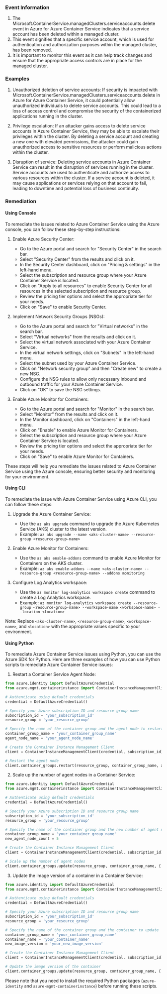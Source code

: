 
### Event Information

1. The Microsoft.ContainerService.managedClusters.serviceaccounts.delete event in Azure for Azure Container Service indicates that a service account has been deleted within a managed cluster.
2. This event signifies that a specific service account, which is used for authentication and authorization purposes within the managed cluster, has been removed.
3. It is important to monitor this event as it can help track changes and ensure that the appropriate access controls are in place for the managed cluster.


### Examples

1. Unauthorized deletion of service accounts: If security is impacted with Microsoft.ContainerService.managedClusters.serviceaccounts.delete in Azure for Azure Container Service, it could potentially allow unauthorized individuals to delete service accounts. This could lead to a loss of access control and compromise the security of the containerized applications running in the cluster.

2. Privilege escalation: If an attacker gains access to delete service accounts in Azure Container Service, they may be able to escalate their privileges within the cluster. By deleting a service account and creating a new one with elevated permissions, the attacker could gain unauthorized access to sensitive resources or perform malicious actions within the cluster.

3. Disruption of service: Deleting service accounts in Azure Container Service can result in the disruption of services running in the cluster. Service accounts are used to authenticate and authorize access to various resources within the cluster. If a service account is deleted, it may cause applications or services relying on that account to fail, leading to downtime and potential loss of business continuity.

### Remediation

#### Using Console

To remediate the issues related to Azure Container Service using the Azure console, you can follow these step-by-step instructions:

1. Enable Azure Security Center:
   - Go to the Azure portal and search for "Security Center" in the search bar.
   - Select "Security Center" from the results and click on it.
   - In the Security Center dashboard, click on "Pricing & settings" in the left-hand menu.
   - Select the subscription and resource group where your Azure Container Service is located.
   - Click on "Apply to all resources" to enable Security Center for all resources in the selected subscription and resource group.
   - Review the pricing tier options and select the appropriate tier for your needs.
   - Click on "Save" to enable Security Center.

2. Implement Network Security Groups (NSGs):
   - Go to the Azure portal and search for "Virtual networks" in the search bar.
   - Select "Virtual networks" from the results and click on it.
   - Select the virtual network associated with your Azure Container Service.
   - In the virtual network settings, click on "Subnets" in the left-hand menu.
   - Select the subnet used by your Azure Container Service.
   - Click on "Network security group" and then "Create new" to create a new NSG.
   - Configure the NSG rules to allow only necessary inbound and outbound traffic for your Azure Container Service.
   - Click on "OK" to save the NSG settings.

3. Enable Azure Monitor for Containers:
   - Go to the Azure portal and search for "Monitor" in the search bar.
   - Select "Monitor" from the results and click on it.
   - In the Monitor dashboard, click on "Containers" in the left-hand menu.
   - Click on "Enable" to enable Azure Monitor for Containers.
   - Select the subscription and resource group where your Azure Container Service is located.
   - Review the pricing tier options and select the appropriate tier for your needs.
   - Click on "Save" to enable Azure Monitor for Containers.

These steps will help you remediate the issues related to Azure Container Service using the Azure console, ensuring better security and monitoring for your environment.

#### Using CLI

To remediate the issue with Azure Container Service using Azure CLI, you can follow these steps:

1. Upgrade the Azure Container Service: 
   - Use the `az aks upgrade` command to upgrade the Azure Kubernetes Service (AKS) cluster to the latest version.
   - Example: `az aks upgrade --name <aks-cluster-name> --resource-group <resource-group-name>`

2. Enable Azure Monitor for Containers:
   - Use the `az aks enable-addons` command to enable Azure Monitor for Containers on the AKS cluster.
   - Example: `az aks enable-addons --name <aks-cluster-name> --resource-group <resource-group-name> --addons monitoring`

3. Configure Log Analytics workspace:
   - Use the `az monitor log-analytics workspace create` command to create a Log Analytics workspace.
   - Example: `az monitor log-analytics workspace create --resource-group <resource-group-name> --workspace-name <workspace-name> --location <location>`

Note: Replace `<aks-cluster-name>`, `<resource-group-name>`, `<workspace-name>`, and `<location>` with the appropriate values specific to your environment.

#### Using Python

To remediate Azure Container Service issues using Python, you can use the Azure SDK for Python. Here are three examples of how you can use Python scripts to remediate Azure Container Service issues:

1. Restart a Container Service Agent Node:
```python
from azure.identity import DefaultAzureCredential
from azure.mgmt.containerinstance import ContainerInstanceManagementClient

# Authenticate using default credentials
credential = DefaultAzureCredential()

# Specify your Azure subscription ID and resource group name
subscription_id = 'your_subscription_id'
resource_group = 'your_resource_group'

# Specify the name of the container group and the agent node to restart
container_group_name = 'your_container_group_name'
agent_node_name = 'your_agent_node_name'

# Create the Container Instance Management Client
client = ContainerInstanceManagementClient(credential, subscription_id)

# Restart the agent node
client.container_groups.restart(resource_group, container_group_name, agent_node_name)
```

2. Scale up the number of agent nodes in a Container Service:
```python
from azure.identity import DefaultAzureCredential
from azure.mgmt.containerinstance import ContainerInstanceManagementClient

# Authenticate using default credentials
credential = DefaultAzureCredential()

# Specify your Azure subscription ID and resource group name
subscription_id = 'your_subscription_id'
resource_group = 'your_resource_group'

# Specify the name of the container group and the new number of agent nodes
container_group_name = 'your_container_group_name'
new_agent_node_count = 5

# Create the Container Instance Management Client
client = ContainerInstanceManagementClient(credential, subscription_id)

# Scale up the number of agent nodes
client.container_groups.update(resource_group, container_group_name, {'agent_pool_profiles': [{'count': new_agent_node_count}]})
```

3. Update the image version of a container in a Container Service:
```python
from azure.identity import DefaultAzureCredential
from azure.mgmt.containerinstance import ContainerInstanceManagementClient

# Authenticate using default credentials
credential = DefaultAzureCredential()

# Specify your Azure subscription ID and resource group name
subscription_id = 'your_subscription_id'
resource_group = 'your_resource_group'

# Specify the name of the container group and the container to update
container_group_name = 'your_container_group_name'
container_name = 'your_container_name'
new_image_version = 'your_new_image_version'

# Create the Container Instance Management Client
client = ContainerInstanceManagementClient(credential, subscription_id)

# Update the image version of the container
client.container_groups.update(resource_group, container_group_name, {'containers': [{'name': container_name, 'image': new_image_version}]})
```

Please note that you need to install the required Python packages (`azure-identity` and `azure-mgmt-containerinstance`) before running these scripts.

